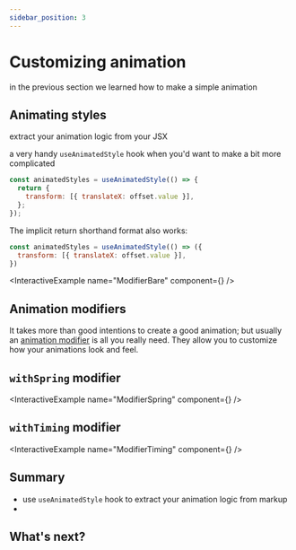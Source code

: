 ```yaml
---
sidebar_position: 3
---
```



# Customizing animation

in the previous section we learned how to make a simple animation

## Animating styles

extract your animation logic from your JSX

a very handy `useAnimatedStyle` hook when you'd want to make a bit more complicated

```jsx
const animatedStyles = useAnimatedStyle(() => {
  return {
    transform: [{ translateX: offset.value }],
  };
});
```

The implicit return shorthand format also works:

```jsx
const animatedStyles = useAnimatedStyle(() => ({
  transform: [{ translateX: offset.value }],
})
```

<InteractiveExample name="ModifierBare" component={<ModifierBare />} />

## Animation modifiers

It takes more than good intentions to create a good animation; but usually an [animation modifier](docs/fundamentals/glossary#animation-modifier) is all you really need. They allow you to customize how your animations look and feel.

## `withSpring` modifier

<InteractiveExample name="ModifierSpring" component={<ModifierSpring />} />

## `withTiming` modifier

<InteractiveExample name="ModifierTiming" component={<ModifierTiming />} />

## Summary

- use `useAnimatedStyle` hook to extract your animation logic from markup
-

## What's next?

